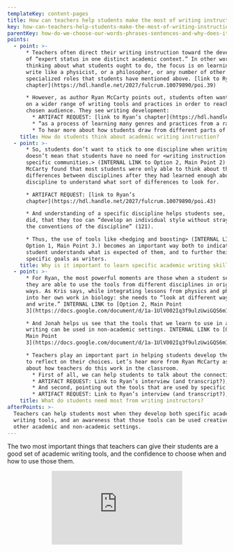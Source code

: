 ```yaml
---
templateKey: content-pages
title: How can teachers help students make the most of writing instruction?
key: how-can-teachers-help-students-make-the-most-of-writing-instruction
parentKey: how-do-we-choose-our-words-phrases-sentences-and-why-does-it-matter
points:
  - point: >-
      * Teachers often direct their writing instruction toward the development
      of “expert status in one distinct academic context.” In other words, when
      thinking about what students ought to do, the focus is on learning to
      write like a physicist, or a philosopher, or any number of other
      specialized roles that students have mentioned above. [link to Ryan’s
      chapter](https://hdl.handle.net/2027/fulcrum.10079890/poi.39)

      * However, as author Ryan McCarty points out, students often want to draw
      on a wider range of writing tools and practices in order to reach their
      chosen audience. They see writing development:
        * ARTIFACT REQUEST: [link to Ryan’s chapter](https://hdl.handle.net/2027/fulcrum.10079890/poi.40)
        * “as a process of learning many genres and practices from a range of disciplines, professions, and extracurricular contexts, often holding these practices up for comparison, with the goal of leveraging all of those knowledges against each other to be more effective across all of the contexts in which they write” (116)
        * To hear more about how students draw from different parts of their educational become writers, from the author, click here. ARTIFACT REQUEST: Link to Ryan’s interview: [MVI_5286](https://www.google.com/url?q=https://drive.google.com/file/d/14BSblqcFVzMxH6vtXVbkvKhGSUS3NRYE/view?usp%3Dsharing&amp;sa=D&amp;ust=1537129784281000), 0:24-0:49
    title: How do students think about academic writing instruction?
  - point: >-
      * So, students don’t want to stick to one discipline when writing—but that
      doesn’t mean that students have no need for <writing instruction in their
      specific communities.> (INTERNAL LINK to Option 2, Main Point 2) In fact,
      McCarty found that most students were only able to think about the
      differences between disciplines after they had learned enough about one
      discipline to understand what sort of differences to look for.

      * ARTIFACT REQUEST: [link to Ryan’s
      chapter](https://hdl.handle.net/2027/fulcrum.10079890/poi.43)

      * And understanding of a specific discipline helps students see, as Kris
      did, that they too can “develop an individual style without straying from
      the conventions of the discipline” (121).

      * Thus, the use of tools like <hedging and boosting> (INTERNAL LINK to
      Option 1, Main Point 3.) becomes an important way both to indicate that a
      student understands what is expected of them, and to further their own
      specific goals as writers.
    title: Why is it important to learn specific academic writing skills?
  - point: >-
      * For Ryan, the most powerful moments are those when a student sees that
      they are able to use the tools from different disciplines in original
      ways. As Kris says, while integrating lessons from physics and philosophy
      into her own work in biology: she needs to “look at different ways to read
      and write.” INTERNAL LINK to [Option 2, Main Point
      3](https://docs.google.com/document/d/1a-1UlV002Iq3f9ulzUwiGQS6m15NDMccAevCZskx-0o/edit#bookmark=id.5odg6jetrbk3)

      * And Jonah helps us see that the tools that we learn to use in academic
      writing can be used in non-academic settings. INTERNAL LINK to [Option,
      Main Point
      3](https://docs.google.com/document/d/1a-1UlV002Iq3f9ulzUwiGQS6m15NDMccAevCZskx-0o/edit#bookmark=id.3iq0jdz01z3t)

      * Teachers play an important part in helping students develop the ability
      to reflect on their choices. Let’s hear more from Ryan McCarty as he talks
      about how teachers do this work in the classroom.  
        * First of all, we can help students to talk about the connections they are making, and thus make those connections consciously.
        * ARTIFACT REQUEST: Link to Ryan’s interview (and transcript?), [MVI_5287](https://www.google.com/url?q=https://drive.google.com/file/d/19w0ujeboz4RmdUdwdm9ZrZLfzkbndXSi/view?usp%3Dsharing&amp;sa=D&amp;ust=1537129924049000), 0:48-1:20
        * And second, pointing out the tools that are used by specific disciplines, especially as students are actually using them in their writing, is important. Students who are taught to notice specific tools like <hedges and boosters> (INTERNAL LINK to Option 1, Main Point 3) will be more likely to use those tools themselves.
        * ARTIFACT REQUEST: Link to Ryan’s interview (and transcript?), [MVI_5287](https://drive.google.com/file/d/19w0ujeboz4RmdUdwdm9ZrZLfzkbndXSi/view?usp=sharing), 1:33-2:08
    title: What do students need most from writing instructors?
afterPoints: >-
  Teachers can help students most when they develop both specific academic
  writing tools, and an awareness that those tools can be used creatively in
  other academic and non-academic settings.
---
```

The two most important things that teachers can give their students are a good set of academic writing tools, and the confidence to choose when and how to use those them.

<div style='width:auto; page-break-inside:avoid; -webkit-column-break-inside:avoid; break-inside:avoid; max-width:300px; margin:auto'><div style='overflow:hidden; padding-bottom:56.25%; position:relative; height:0;'><iframe src='https://www.fulcrum.org/embed?hdl=2027%2Ffulcrum.c821gk79c' title='Random%20Video%20Title' style='overflow:hidden; border-width:0; left:0; top:0; width:100%; height:100%; position:absolute;'></iframe></div></div>
